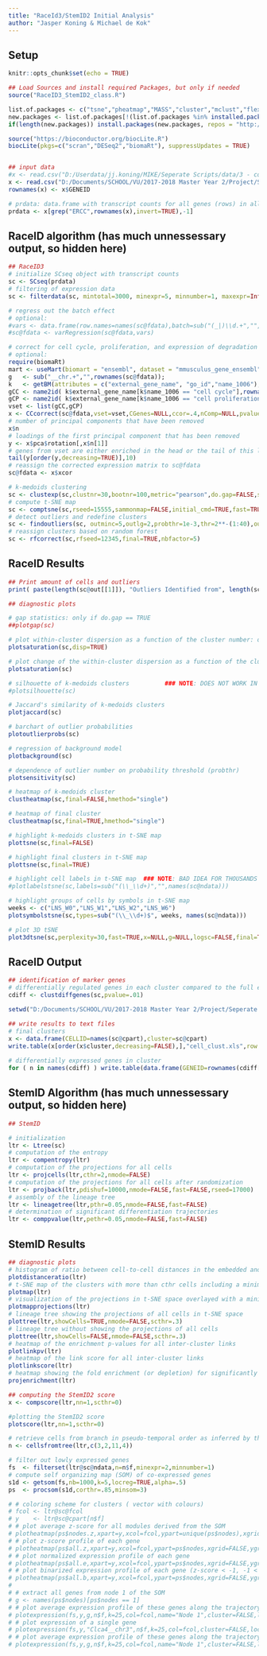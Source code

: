 ```yaml
---
title: "RaceId3/StemID2 Initial Analysis"
author: "Jasper Koning & Michael de Kok"
---
```


## Setup

```r

knitr::opts_chunk$set(echo = TRUE)

## Load Sources and install required Packages, but only if needed
source("RaceID3_StemID2_class.R")

list.of.packages <- c("tsne","pheatmap","MASS","cluster","mclust","flexmix","lattice","fpc","RColorBrewer","Rtsne","scran","DESeq2","amap","locfit","vegan","rmarkdown", "permute", "randomForest", "rgl", "kohonen", "som")
new.packages <- list.of.packages[!(list.of.packages %in% installed.packages()[,"Package"])]
if(length(new.packages)) install.packages(new.packages, repos = "http://cran.us.r-project.org")

source("https://bioconductor.org/biocLite.R")
biocLite(pkgs=c("scran","DESeq2","biomaRt"), suppressUpdates = TRUE)


## input data
#x <- read.csv("D:/Userdata/jj.koning/MIKE/Seperate Scripts/data/3 - combinedcounts/LNS_W_ALL.csv",sep=",",header=TRUE)
x <- read.csv("D:/Documents/SCHOOL/VU/2017-2018 Master Year 2/Project/Seperate Scripts/lymphnode-sc-transcriptomics/data/3 - combinedcounts/LNS_W_ALL.csv",sep=",",header=TRUE)
rownames(x) <- x$GENEID

# prdata: data.frame with transcript counts for all genes (rows) in all cells (columns); with rownames == gene ids; remove ERCC spike-ins 
prdata <- x[grep("ERCC",rownames(x),invert=TRUE),-1]

```

## RaceID algorithm (has much unnessessary output, so hidden here)

```r

## RaceID3
# initialize SCseq object with transcript counts
sc <- SCseq(prdata)
# filtering of expression data
sc <- filterdata(sc, mintotal=3000, minexpr=5, minnumber=1, maxexpr=Inf, downsample=FALSE, sfn=FALSE, hkn=FALSE, dsn=1, rseed=17000, CGenes=NULL, FGenes=NULL, ccor=.4)

# regress out the batch effect
# optional:
#vars <- data.frame(row.names=names(sc@fdata),batch=sub("(_|)\\d.+","",names(sc@fdata)))
#sc@fdata <- varRegression(sc@fdata,vars)

# correct for cell cycle, proliferation, and expression of degradation markers by PCA
# optional:
require(biomaRt)
mart <- useMart(biomart = "ensembl", dataset = "mmusculus_gene_ensembl")
g   <- sub("__chr.+","",rownames(sc@fdata));
k   <- getBM(attributes = c("external_gene_name", "go_id","name_1006"),filters="external_gene_name",values=g,mart=mart)
gCC <- name2id( k$external_gene_name[k$name_1006 == "cell cycle"],rownames(sc@fdata)) 
gCP <- name2id( k$external_gene_name[k$name_1006 == "cell proliferation"],rownames(sc@fdata))
vset <- list(gCC,gCP)
x <- CCcorrect(sc@fdata,vset=vset,CGenes=NULL,ccor=.4,nComp=NULL,pvalue=.05,quant=.01,mode="pca")
# number of principal components that have been removed
x$n
# loadings of the first principal component that has been removed
y <- x$pca$rotation[,x$n[1]]
# genes from vset are either enriched in the head or the tail of this list
tail(y[order(y,decreasing=TRUE)],10)
# reassign the corrected expression matrix to sc@fdata
sc@fdata <- x$xcor

```

```r

# k-medoids clustering
sc <- clustexp(sc,clustnr=30,bootnr=100,metric="pearson",do.gap=FALSE,sat=TRUE,SE.method="Tibs2001SEmax",SE.factor=.25,B.gap=50,cln=0,rseed=17000,FUNcluster="kmedoids",FSelect=TRUE)
# compute t-SNE map
sc <- comptsne(sc,rseed=15555,sammonmap=FALSE,initial_cmd=TRUE,fast=TRUE,perplexity=30)
# detect outliers and redefine clusters
sc <- findoutliers(sc, outminc=5,outlg=2,probthr=1e-3,thr=2**-(1:40),outdistquant=.95)
# reassign clusters based on random forest
sc <- rfcorrect(sc,rfseed=12345,final=TRUE,nbfactor=5)

```

## RaceID Results

```r

## Print amount of cells and outliers
print( paste(length(sc@out[[1]]), "Outliers Identified from", length(sc@fdata), "Cells", sep=" " ))

## diagnostic plots

# gap statistics: only if do.gap == TRUE
##plotgap(sc)

# plot within-cluster dispersion as a function of the cluster number: only if sat == TRUE
plotsaturation(sc,disp=TRUE)

# plot change of the within-cluster dispersion as a function of the cluster number: only if sat == TRUE
plotsaturation(sc)

# silhouette of k-medoids clusters          ### NOTE: DOES NOT WORK IN RSTUDIO: https://github.com/hemberg-lab/SC3/issues/45
#plotsilhouette(sc)  

# Jaccard's similarity of k-medoids clusters
plotjaccard(sc)

# barchart of outlier probabilities
plotoutlierprobs(sc)

# regression of background model
plotbackground(sc)

# dependence of outlier number on probability threshold (probthr)
plotsensitivity(sc)

# heatmap of k-medoids cluster
clustheatmap(sc,final=FALSE,hmethod="single")

# heatmap of final cluster
clustheatmap(sc,final=TRUE,hmethod="single")

# highlight k-medoids clusters in t-SNE map
plottsne(sc,final=FALSE)

# highlight final clusters in t-SNE map
plottsne(sc,final=TRUE)

# highlight cell labels in t-SNE map  ### NOTE: BAD IDEA FOR THOUSANDS OF CELLS!
#plotlabelstsne(sc,labels=sub("(\\_\\d+)","",names(sc@ndata)))

# highlight groups of cells by symbols in t-SNE map
weeks <- c("LNS_W0","LNS_W1","LNS_W2","LNS_W6")
plotsymbolstsne(sc,types=sub("(\\_\\d+)$", weeks, names(sc@ndata)))

# plot 3D tSNE
plot3dtsne(sc,perplexity=30,fast=TRUE,x=NULL,g=NULL,logsc=FALSE,final=TRUE,ret=FALSE,tp=1)

```

## RaceID Output

```r

## identification of marker genes
# differentially regulated genes in each cluster compared to the full ensemble
cdiff <- clustdiffgenes(sc,pvalue=.01)

setwd("D:/Documents/SCHOOL/VU/2017-2018 Master Year 2/Project/Seperate Scripts/lymphnode-sc-transcriptomics/data/4 - raceidstemid/AllPlates")

## write results to text files
# final clusters 
x <- data.frame(CELLID=names(sc@cpart),cluster=sc@cpart)
write.table(x[order(x$cluster,decreasing=FALSE),],"cell_clust.xls",row.names=FALSE,col.names=TRUE,sep="\t",quote=FALSE)
  
# differentially expressed genes in cluster
for ( n in names(cdiff) ) write.table(data.frame(GENEID=rownames(cdiff[[n]]),cdiff[[n]]),paste(paste("cell_clust_diff_genes",sub("\\.","\\_",n),sep="_"),".xls",sep=""),row.names=FALSE,col.names=TRUE,sep="\t",quote=FALSE)

```

## StemID Algorithm (has much unnessessary output, so hidden here)

```r

## StemID

# initialization
ltr <- Ltree(sc)
# computation of the entropy
ltr <- compentropy(ltr)
# computation of the projections for all cells
ltr <- projcells(ltr,cthr=2,nmode=FALSE)
# computation of the projections for all cells after randomization
ltr <- projback(ltr,pdishuf=10000,nmode=FALSE,fast=FALSE,rseed=17000)            ### NOTE: SHOULD BE CHANGEABLE IN SNAKEMAKE
# assembly of the lineage tree
ltr <- lineagetree(ltr,pthr=0.05,nmode=FALSE,fast=FALSE)
# determination of significant differentiation trajectories
ltr <- comppvalue(ltr,pethr=0.05,nmode=FALSE,fast=FALSE)

```

## StemID Results

```r

## diagnostic plots
# histogram of ratio between cell-to-cell distances in the embedded and the input space
plotdistanceratio(ltr)
# t-SNE map of the clusters with more than cthr cells including a minimum spanning tree for the cluster medoids
plotmap(ltr)
# visualization of the projections in t-SNE space overlayed with a minimum spanning tree connecting the cluster medoids
plotmapprojections(ltr)
# lineage tree showing the projections of all cells in t-SNE space
plottree(ltr,showCells=TRUE,nmode=FALSE,scthr=.3)                        ### NOTE: SHOULD BE CHANGEABLE IN SNAKEMAKE
# lineage tree without showing the projections of all cells
plottree(ltr,showCells=FALSE,nmode=FALSE,scthr=.3)                       ### NOTE: SHOULD BE CHANGEABLE IN SNAKEMAKE
# heatmap of the enrichment p-values for all inter-cluster links
plotlinkpv(ltr)
# heatmap of the link score for all inter-cluster links
plotlinkscore(ltr)
# heatmap showing the fold enrichment (or depletion) for significantly enriched or depleted links
projenrichment(ltr)

## computing the StemID2 score
x <- compscore(ltr,nn=1,scthr=0)

#plotting the StemID2 score
plotscore(ltr,nn=1,scthr=0)

# retrieve cells from branch in pseudo-temporal order as inferred by the projection coordinates
n <- cellsfromtree(ltr,c(3,2,11,4))

# filter out lowly expressed genes
fs  <- filterset(ltr@sc@ndata,n=n$f,minexpr=2,minnumber=1)
# compute self organizing map (SOM) of co-expressed genes
s1d <- getsom(fs,nb=1000,k=5,locreg=TRUE,alpha=.5)
ps  <- procsom(s1d,corthr=.85,minsom=3)

# # coloring scheme for clusters ( vector with colours)
# fcol <- ltr@sc@fcol
# y    <- ltr@sc@cpart[n$f]
# # plot average z-score for all modules derived from the SOM
# plotheatmap(ps$nodes.z,xpart=y,xcol=fcol,ypart=unique(ps$nodes),xgrid=FALSE,ygrid=TRUE,xlab=FALSE)
# # plot z-score profile of each gene
# plotheatmap(ps$all.z,xpart=y,xcol=fcol,ypart=ps$nodes,xgrid=FALSE,ygrid=TRUE,xlab=FALSE)
# # plot normalized expression profile of each gene
# plotheatmap(ps$all.e,xpart=y,xcol=fcol,ypart=ps$nodes,xgrid=FALSE,ygrid=TRUE,xlab=FALSE)
# # plot binarized expression profile of each gene (z-score < -1, -1 < z-score < 1, z-score > 1)
# plotheatmap(ps$all.b,xpart=y,xcol=fcol,ypart=ps$nodes,xgrid=FALSE,ygrid=TRUE,xlab=FALSE)
# 
# # extract all genes from node 1 of the SOM
# g <- names(ps$nodes)[ps$nodes == 1]
# # plot average expression profile of these genes along the trajectory
# plotexpression(fs,y,g,n$f,k=25,col=fcol,name="Node 1",cluster=FALSE,locreg=TRUE,alpha=.5,types=NULL)
# # plot expression of a single gene
# plotexpression(fs,y,"Clca4__chr3",n$f,k=25,col=fcol,cluster=FALSE,locreg=TRUE,alpha=.5,types=NULL)
# # plot average expression profile of these genes along the trajectory, highlighting batch origin
# plotexpression(fs,y,g,n$f,k=25,col=fcol,name="Node 1",cluster=FALSE,locreg=TRUE,alpha=.5,types=sub("\\_\\d+","",n$f))

```

